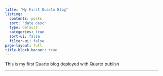 ```yaml
---
title: "My First Quarto Blog"
listing:
  contents: posts
  sort: "date desc"
  type: default
  categories: true
  sort-ui: false
  filter-ui: false
page-layout: full
title-block-banner: true
---
```



This is my first Quarto blog deployed with Quarto publish
<hr>
<br>
<br>
